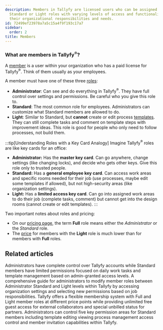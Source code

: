 ```yaml
---
description: Members in Tallyfy are licensed users who can be assigned Administrator
  Standard or Light roles with varying levels of access and functionality based on
  their organizational responsibilities and needs.
id: 72499ef23978a7a5c15a4f9f193c17a7
sidebar:
  order: 2
title: Members
---
```


### What are members in Tallyfy<sup>®</sup>?

A [member](/products/pro/documenting/members/) is a user within your organization who has a paid license for Tallyfy<sup>®</sup>. Think of them usually as your employees.

A member must have one of these three [roles](/products/pro/documenting/members/):

- **Administrator**: Can see and do everything in Tallyfy<sup>®</sup>. They have full control over settings and permissions. Be careful who you give this role to.
- **Standard**: The most common role for employees. Administrators can customize what Standard members are allowed to do.
- **Light**: Similar to Standard, but **cannot** create or edit process [templates](/products/pro/documenting/templates/). They can still complete tasks and comment on template steps with improvement ideas. This role is good for people who only need to follow processes, not build them.

:::tip[Understanding Roles with a Key Card Analogy]
Imagine Tallyfy<sup>®</sup> roles are like key cards for an office:

- **Administrator:** Has the **master key card**. Can go anywhere, change settings (like changing locks), and decide who gets other keys. Give this role only to trusted people.
- **Standard:** Has a **general employee key card**. Can access work areas and specific rooms needed for their job (use processes, maybe edit some templates if allowed), but not high-security areas (like organization settings).
- **Light:** Has a **limited access key card**. Can go into assigned work areas to do their job (complete tasks, comment) but cannot get into the design rooms (cannot create or edit templates).
:::

Two important notes about roles and pricing:

*   On our [pricing page](/products/pro/pricing/), the term **Full** role means either the *Administrator* or the *Standard* role.
*   The [price](/products/pro/pricing/) for members with the **Light** role is much lower than for members with **Full** roles.



<PageTree />


## Related articles
<CardGrid>
<LinkTitleCard header="<b>Members > Standard and Admin members</b>" href="/products/pro/documenting/members/standard-admin-members/" > Administrators have complete control over Tallyfy accounts while Standard members have limited permissions focused on daily work tasks and template management based on admin-granted access levels. </LinkTitleCard>
<LinkTitleCard header="<b>Members > Change the role of a member</b>" href="/products/pro/documenting/members/how-can-i-change-a-members-role-in-tallyfy/" > A comprehensive guide for administrators to modify member roles between Administrator Standard and Light levels within Tallyfy by accessing organization settings and selecting new permissions based on job responsibilities. </LinkTitleCard>
<LinkTitleCard header="<b>Billing > Tallyfy's Account and Member Limits</b>" href="/products/pro/settings/billing/what-are-tallyfys-account-and-member-limits/" > Tallyfy offers a flexible membership system with Full and Light member roles at different price points while providing unlimited free guest access for external collaborators and special unbilled status for partners. </LinkTitleCard>
<LinkTitleCard header="<b>Members > Manage member permissions</b>" href="/products/pro/documenting/members/how-do-i-manage-member-permissions-in-tallyfy/" > Administrators can control five key permission areas for Standard members including template editing viewing process management access control and member invitation capabilities within Tallyfy. </LinkTitleCard>
</CardGrid>